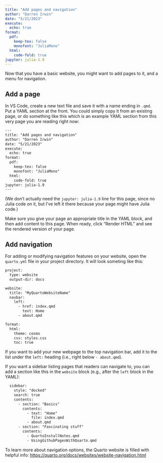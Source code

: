 ```yaml
---
title: "Add pages and navigation"
author: "Darren Irwin"
date: "5/21/2023"
execute:
  echo: true
format:
  pdf:
    keep-tex: false
    monofont: "JuliaMono"
  html:
    code-fold: true
jupyter: julia-1.9
---
```


Now that you have a basic website, you might want to add pages to it, and a menu for navigation. 

## Add a page

In VS Code, create a new text file and save it with a name ending in `.qmd`. Put a YAML section at the front. You could simply copy it from an existing page, or do something like this which is an example YAML section from this very page you are reading right now:

``` default
---
title: "Add pages and navigation"
author: "Darren Irwin"
date: "5/21/2023"
execute:
  echo: true
format:
  pdf:
    keep-tex: false
    monofont: "JuliaMono"
  html:
    code-fold: true
jupyter: julia-1.9
---
```

(We don't actually need the `jupyter: julia-1.9` line for this page, since no Julia code on it, but I've left it there because your page might have Julia code.)

Make sure you give your page an appropriate title in the YAML block, and then add content to this page. When ready, click "Render HTML" and see the rendered version of your page.

## Add navigation

For adding or modifying navigation features on your website, open the `quarto.yml` file in your project directory. It will look someting like this:

``` default
project:
  type: website
  output-dir: docs

website:
  title: "MyQuartoWebsiteName"
  navbar:
    left:
      - href: index.qmd
        text: Home
      - about.qmd

format:
  html:
    theme: cosmo
    css: styles.css
    toc: true
```

If you want to add your new webpage to the top navigation bar, add it to the list under the `left:` heading (i.e., right below `- about.qmd`).

If you want a sidebar listing pages that readers can navigate to, you can add a section like this in the `website` block (e.g., after the `left` block in the YAML): 

``` default
  sidebar:
    style: "docked"
    search: true
    contents:
      - section: "Basics"
        contents:
          - text: "Home"
            file: index.qmd
          - about.qmd
      - section: "Fascinating stuff"
        contents:
          - QuartoInstallNotes.qmd
          - UsingGithubPagesWithQuarto.qmd
```

To learn more about navigation options, the Quarto website is filled with helpful info: <https://quarto.org/docs/websites/website-navigation.html>